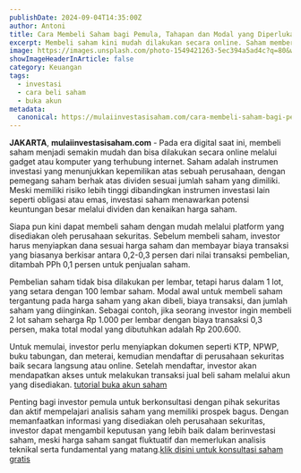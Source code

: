 ```yaml
---
publishDate: 2024-09-04T14:35:00Z 
author: Antoni 
title: Cara Membeli Saham bagi Pemula, Tahapan dan Modal yang Diperlukan 
excerpt: Membeli saham kini mudah dilakukan secara online. Saham memberikan kepemilikan perusahaan dan potensi keuntungan dari dividen serta kenaikan harga.   
image: https://images.unsplash.com/photo-1549421263-5ec394a5ad4c?q=80&w=1933&auto=format&fit=crop&ixlib=rb-4.0.3&ixid=M3wxMjA3fDB8MHxwaG90by1wYWdlfHx8fGVufDB8fHx8fA%3D%3D 
showImageHeaderInArticle: false
category: Keuangan
tags:
  - investasi
  - cara beli saham
  - buka akun
metadata:
  canonical: https://mulaiinvestasisaham.com/cara-membeli-saham-bagi-pemula
---
```


**JAKARTA**, **mulaiinvestasisaham.com** \- Pada era digital saat ini, membeli saham menjadi semakin mudah dan bisa dilakukan secara online melalui gadget atau komputer yang terhubung internet. Saham adalah instrumen investasi yang menunjukkan kepemilikan atas sebuah perusahaan, dengan pemegang saham berhak atas dividen sesuai jumlah saham yang dimiliki. Meski memiliki risiko lebih tinggi dibandingkan instrumen investasi lain seperti obligasi atau emas, investasi saham menawarkan potensi keuntungan besar melalui dividen dan kenaikan harga saham.

Siapa pun kini dapat membeli saham dengan mudah melalui platform yang disediakan oleh perusahaan sekuritas. Sebelum membeli saham, investor harus menyiapkan dana sesuai harga saham dan membayar biaya transaksi yang biasanya berkisar antara 0,2-0,3 persen dari nilai transaksi pembelian, ditambah PPh 0,1 persen untuk penjualan saham.

Pembelian saham tidak bisa dilakukan per lembar, tetapi harus dalam 1 lot, yang setara dengan 100 lembar saham. Modal awal untuk membeli saham tergantung pada harga saham yang akan dibeli, biaya transaksi, dan jumlah saham yang diinginkan. Sebagai contoh, jika seorang investor ingin membeli 2 lot saham seharga Rp 1.000 per lembar dengan biaya transaksi 0,3 persen, maka total modal yang dibutuhkan adalah Rp 200.600.

Untuk memulai, investor perlu menyiapkan dokumen seperti KTP, NPWP, buku tabungan, dan meterai, kemudian mendaftar di perusahaan sekuritas baik secara langsung atau online. Setelah mendaftar, investor akan mendapatkan akses untuk melakukan transaksi jual beli saham melalui akun yang disediakan. [tutorial buka akun saham](https://www.mulaiinvestasisaham.com/register) 

Penting bagi investor pemula untuk berkonsultasi dengan pihak sekuritas dan aktif mempelajari analisis saham yang memiliki prospek bagus. Dengan memanfaatkan informasi yang disediakan oleh perusahaan sekuritas, investor dapat mengambil keputusan yang lebih baik dalam berinvestasi saham, meski harga saham sangat fluktuatif dan memerlukan analisis teknikal serta fundamental yang matang.[klik disini untuk konsultasi saham gratis](https://wa.me/6282213548693?text=Halo,%20Saya%20ingin%20berkonsultasi%20tentang%20saham%20lebih%20lanjut.)

